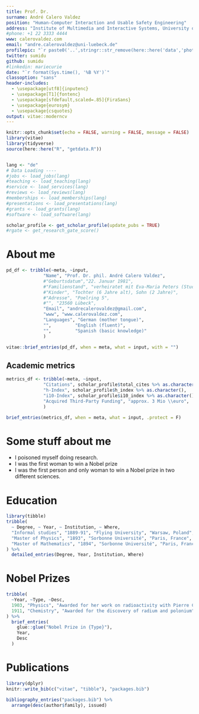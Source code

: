 ```yaml
---
title: Prof. Dr.
surname: André Calero Valdez
position: "Human-Computer Interaction and Usable Safety Engineering"
address: "Institute of Multimedia and Interactive Systems, University of Lübeck"
#phone: +1 22 3333 4444
www: calerovaldez.com
email: "andre.calerovaldez@uni-luebeck.de"
profilepic: "`r paste0('..',stringr::str_remove(here::here('data','photo.jpeg'), here::here()))`"
twitter: sumidu
github: sumidu
#linkedin: mariecurie
date: "`r format(Sys.time(), '%B %Y')`"
classoption: "sans"
header-includes:
  - \usepackage[utf8]{inputenc}
  - \usepackage[T1]{fontenc}
  - \usepackage[sfdefault,scaled=.85]{FiraSans}
  - \usepackage{eurosym}
  - \usepackage{csquotes}
output: vitae::moderncv
---
```


```r
knitr::opts_chunk$set(echo = FALSE, warning = FALSE, message = FALSE)
library(vitae)
library(tidyverse)
source(here::here("R", "getdata.R"))



```

```r
lang <- "de"
# Data Loading ----
#jobs <- load_jobs(lang)
#teaching <- load_teaching(lang)
#service <- load_services(lang)
#reviews <- load_reviews(lang)
#memberships <- load_memberships(lang)
#presentations <- load_presentations(lang)
#grants <- load_grants(lang)
#software <- load_software(lang)

scholar_profile <- get_scholar_profile(update_pubs = TRUE)
#rgate <- get_research_gate_score()
```



# About me

```r
pd_df <- tribble(~meta, ~input,
              "Name", "Prof. Dr. phil. André Calero Valdez", 
              #"Geburtsdatum","22. Januar 1981",
              #"Familienstand", "verheiratet mit Eva-Maria Peters (Studienrätin)",
              #"Kinder", "Tochter (6 Jahre alt), Sohn (2 Jahre)",
              #"Adresse", "Poelring 5",
              #"", "23560 Lübeck",
              "Email", "andrecalerovaldez@gmail.com",
              "www", "www.calerovaldez.com",
              "Languages", "German (mother tongue)",
              "",         "English (fluent)",
              "",         "Spanish (basic knowledge)"
              )

vitae::brief_entries(pd_df, when = meta, what = input, with = "") 
```

\vspace{1em}

## Academic metrics

```r
metrics_df <- tribble(~meta, ~input,
              "Citations", scholar_profile$total_cites %>% as.character(),
              "h-Index", scholar_profile$h_index %>% as.character(),
              "i10-Index", scholar_profile$i10_index %>% as.character(),
              "Acquired Third-Party Funding", "approx. 3 Mio \\euro",
              )

brief_entries(metrics_df, when = meta, what = input, .protect = F)
```





# Some stuff about me

 * I poisoned myself doing research.
 * I was the first woman to win a Nobel prize
 * I was the first person and only woman to win a Nobel prize in two different sciences.

# Education

```r
library(tibble)
tribble(
  ~ Degree, ~ Year, ~ Institution, ~ Where,
  "Informal studies", "1889-91", "Flying University", "Warsaw, Poland",
  "Master of Physics", "1893", "Sorbonne Université", "Paris, France",
  "Master of Mathematics", "1894", "Sorbonne Université", "Paris, France"
) %>% 
  detailed_entries(Degree, Year, Institution, Where)
```

# Nobel Prizes

```r
tribble(
  ~Year, ~Type, ~Desc,
  1903, "Physics", "Awarded for her work on radioactivity with Pierre Curie and Henri Becquerel",
  1911, "Chemistry", "Awarded for the discovery of radium and polonium"
) %>% 
  brief_entries(
    glue::glue("Nobel Prize in {Type}"),
    Year, 
    Desc
  )
```

# Publications

```r
library(dplyr)
knitr::write_bib(c("vitae", "tibble"), "packages.bib")

bibliography_entries("packages.bib") %>%
  arrange(desc(author$family), issued)
```


